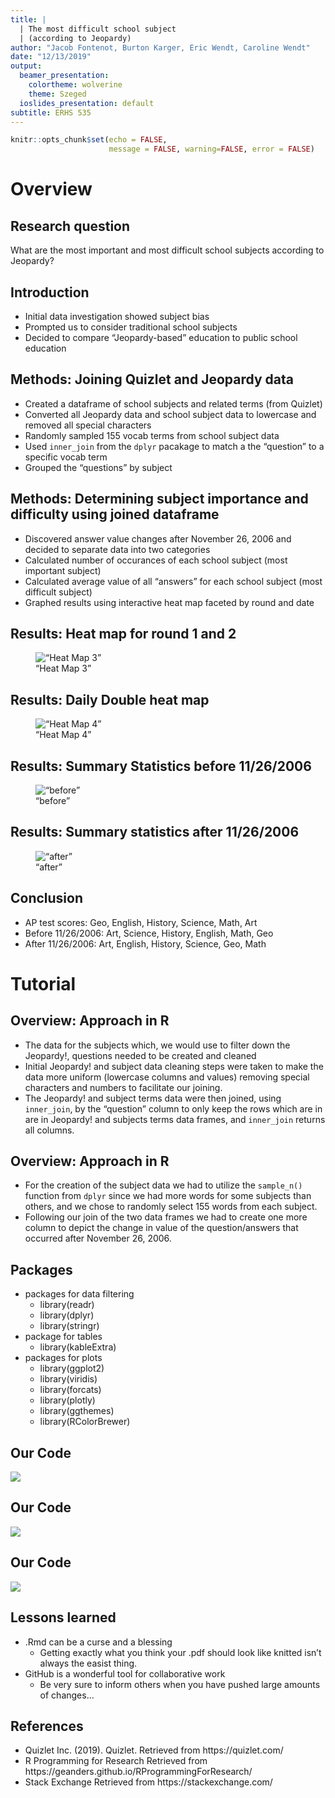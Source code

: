 ```yaml
---
title: |
  | The most difficult school subject
  | (according to Jeopardy)
author: "Jacob Fontenot, Burton Karger, Eric Wendt, Caroline Wendt"
date: "12/13/2019"
output:
  beamer_presentation:
    colortheme: wolverine
    theme: Szeged
  ioslides_presentation: default
subtitle: ERHS 535
---
```


```r
knitr::opts_chunk$set(echo = FALSE,
                      message = FALSE, warning=FALSE, error = FALSE)
```


# Overview

## Research question

What are the most important and most difficult school subjects according to Jeopardy?

## Introduction

- Initial data investigation showed subject bias
- Prompted us to consider traditional school subjects
- Decided to compare "Jeopardy-based" education to public school education

## Methods: Joining Quizlet and Jeopardy data

- Created a dataframe of school subjects and related terms (from Quizlet)
- Converted all Jeopardy data and school subject data to lowercase and removed all special characters
- Randomly sampled 155 vocab terms from school subject data 
- Used `inner_join` from the `dplyr` pacakage to match a the "question" to a specific vocab term
- Grouped the "questions" by subject

## Methods: Determining subject importance and difficulty using joined dataframe

- Discovered answer value changes after November 26, 2006 and decided to separate data into two categories
- Calculated number of occurances of each school subject (most important subject)
- Calculated average value of all "answers" for each school subject (most difficult subject)
- Graphed results using interactive heat map faceted by round and date

## Results: Heat map for round 1 and 2


!["Heat Map 3"](../../jbec_jeop/graphs/hmap_4.png)

## Results: Daily Double heat map

!["Heat Map 4"](../../jbec_jeop/graphs/hmap_dd.png)

## Results: Summary Statistics before 11/26/2006

!["before"](../../jbec_jeop/graphs/before_november_26_2006.png)

## Results: Summary statistics after 11/26/2006

!["after"](../../jbec_jeop/graphs/after_november_26_2006.png)

## Conclusion

- AP test scores: Geo, English, History, Science, Math, Art
- Before 11/26/2006: Art, Science, History, English, Math, Geo
- After 11/26/2006: Art, English, History,  Science, Geo, Math

# Tutorial

## Overview: Approach in R
- The data for the subjects which, we would use to filter down the Jeopardy!, questions needed to be created
and cleaned
- Initial Jeopardy! and subject data cleaning steps were taken to make the data  more uniform (lowercase columns and values) removing special characters and numbers to facilitate our joining.  
- The Jeopardy! and subject terms data were then joined, using `inner_join`, by the "question" column to only keep the rows which are in are in Jeopardy! and subjects terms data frames, and `inner_join` returns all columns. 

## Overview: Approach in R
- For the creation of the subject data we had to utilize the `sample_n()` function from `dplyr` since we had more words for some subjects than others, and we chose to randomly select 155 words from each subject. 
- Following our join of the two data frames we had to create one more column to depict the change in value of the question/answers that occurred after November 26, 2006. 

## Packages
* packages for data filtering
  + library(readr)
  + library(dplyr)
  + library(stringr)
* package for tables
  + library(kableExtra)
* packages for plots
  + library(ggplot2)
  + library(viridis)
  + library(forcats)
  + library(plotly)
  + library(ggthemes)
  + library(RColorBrewer)

## Our Code

![](../writing/Screen Shot 2019-12-13 at 1.58.02 PM.png)

## Our Code

![](../writing/Screen Shot 2019-12-13 at 1.59.46 PM.png)

## Our Code

![](../writing/Screen Shot 2019-12-13 at 2.00.06 PM.png)

## Lessons learned

- .Rmd can be a curse and a blessing
  + Getting exactly what you think your .pdf should look like knitted isn't always the easist thing. 
- GitHub is a wonderful tool for collaborative work
  + Be very sure to inform others when you have pushed large amounts of changes...

## References

- Quizlet Inc. (2019). Quizlet. Retrieved from https://quizlet.com/
- R Programming for Research Retrieved from https://geanders.github.io/RProgrammingForResearch/
- Stack Exchange Retrieved from https://stackexchange.com/ 
